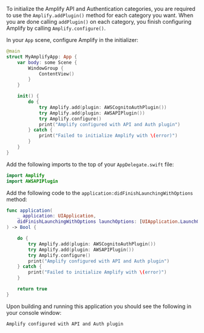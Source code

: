 To initialize the Amplify API and Authentication categories, you are required to use the `Amplify.addPlugin()` method for each category you want.  When you are done calling `addPlugin()` on each category, you finish configuring Amplify by calling `Amplify.configure()`.

<BlockSwitcher>

<Block name="SwiftUI">

In your `App` scene, configure Amplify in the initializer:

```swift
@main
struct MyAmplifyApp: App {
    var body: some Scene {
        WindowGroup {
            ContentView()
        }
    }

    init() {
        do {
            try Amplify.add(plugin: AWSCognitoAuthPlugin())
            try Amplify.add(plugin: AWSAPIPlugin())
            try Amplify.configure()
            print("Amplify configured with API and Auth plugin")
        } catch {
            print("Failed to initialize Amplify with \(error)")
        }
    }
}
```

</Block>

<Block name="UIKit">

Add the following imports to the top of your `AppDelegate.swift` file:
```swift
import Amplify
import AWSAPIPlugin
```

Add the following code to the `application:didFinishLaunchingWithOptions` method:

```swift
func application(
    _ application: UIApplication,
    didFinishLaunchingWithOptions launchOptions: [UIApplication.LaunchOptionsKey: Any]?
) -> Bool {

    do {
        try Amplify.add(plugin: AWSCognitoAuthPlugin())
        try Amplify.add(plugin: AWSAPIPlugin())
        try Amplify.configure()
        print("Amplify configured with API and Auth plugin")
    } catch {
        print("Failed to initialize Amplify with \(error)")
    }

    return true
}
```

</Block>

</BlockSwitcher>

Upon building and running this application you should see the following in your console window:

```console
Amplify configured with API and Auth plugin
```
